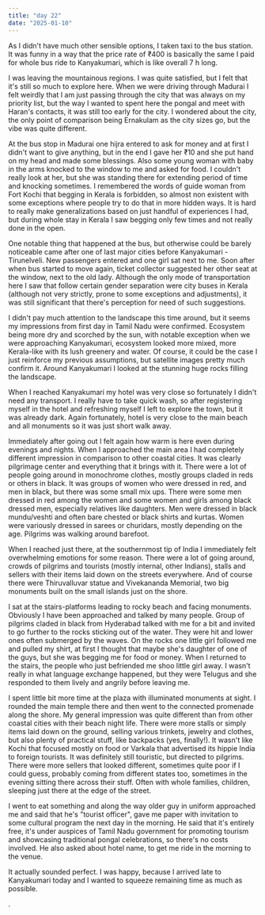 ```yaml
---
title: "day 22"
date: "2025-01-10"
---
```

As I didn't have much other sensible options, I taken taxi to the bus station. It was funny in a way that the price rate of ₹400 is basically the same I paid for whole bus ride to Kanyakumari, which is like overall 7 h long.

I was leaving the mountainous regions. I was quite satisfied, but I felt that it's still so much to explore here. When we were driving through Madurai I felt weirdly that I am just passing through the city that was always on my priority list, but the way I wanted to spent here the pongal and meet with Haran's contacts, it was still too early for the city. I wondered about the city, the only point of comparison being Ernakulam as the city sizes go, but the vibe was quite different. 

At the bus stop in Madurai one hijra entered to ask for money and at first I didn't want to give anything, but in the end I gave her ₹10 and she put hand on my head and made some blessings. Also some young woman with baby in the arms knocked to the window to me and asked for food. I couldn't really look at her, but she was standing there for extending period of time and knocking sometimes. I remembered the words of guide woman from Fort Kochi that begging in Kerala is forbidden, so almost non existent with some exceptions where people try to do that in more hidden ways. It is hard to really make generalizations based on just handful of experiences I had, but during whole stay in Kerala I saw begging only few times and not really done in the open.

One notable thing that happened at the bus, but otherwise could be barely noticeable came after one of last major cities before Kanyakumari - Tirunelveli. New passengers entered and one girl sat next to me. Soon after when bus started to move again, ticket collector suggested her other seat at the window, next to the old lady. Although the only mode of transportation here I saw that follow certain gender separation were city buses in Kerala (although not very strictly, prone to some exceptions and adjustments), it was still significant that there's perception for need of such suggestions. 

I didn't pay much attention to the landscape this time around, but it seems my impressions from first day in Tamil Nadu were confirmed. Ecosystem being more dry and scorched by the sun, with notable exception when we were approaching Kanyakumari, ecosystem looked more mixed, more Kerala-like with its lush greenery and water. Of course, it could be the case I just reinforce my previous assumptions, but satellite images pretty much confirm it. Around Kanyakumari I looked at the stunning huge rocks filling the landscape. 

When I reached Kanyakumari my hotel was very close so fortunately I didn't need any transport. I really have to take quick wash, so after registering myself in the hotel and refreshing myself I left to explore the town, but it was already dark. Again fortunately, hotel is very close to the main beach and all monuments so it was just short walk away. 

Immediately after going out I felt again how warm is here even during evenings and nights. When I approached the main area I had completely different impression in comparison to other coastal cities. It was clearly pilgrimage center and everything that it brings with it. There were a lot of people going around in monochrome clothes, mostly groups claded in reds or others in black. It was groups of women who were dressed in red, and men in black, but there was some small mix ups. There were some men dressed in red among the women and some women and girls among black dressed men, especially relatives like daughters. Men were dressed in black mundu/veshti and often bare chested or black shirts and kurtas. Women were variously dressed in sarees or churidars, mostly depending on the age. Pilgrims was walking around barefoot.

When I reached just there, at the southernmost tip of India I immediately felt overwhelming emotions for some reason. There were a lot of going around, crowds of pilgrims and tourists (mostly internal, other Indians), stalls and sellers with their items laid down on the streets everywhere. And of course there were Thiruvalluvar statue and Vivekananda Memorial, two big monuments built on the small islands just on the shore.

I sat at the stairs-platforms leading to rocky beach and facing monuments. Obviously I have been approached and talked by many people. Group of pilgrims claded in black from Hyderabad talked with me for a bit and invited to go further to the rocks sticking out of the water. They were hit and lower ones often submerged by the waves. On the rocks one little girl followed me and pulled my shirt, at first I thought that maybe she's daughter of one of the guys, but she was begging me for food or money. When I returned to the stairs, the people who just befriended me shoo little girl away. I wasn't really in what language exchange happened, but they were Telugus and she responded to them lively and angrily before leaving me. 

I spent little bit more time at the plaza with illuminated monuments at sight. I rounded the main temple there and then went to the connected promenade along the shore. My general impression was quite different than from other coastal cities with their beach night life. There were more stalls or simply items laid down on the ground, selling various trinkets, jewelry and clothes, but also plenty of practical stuff, like backpacks (yes, finally!). It wasn't like Kochi that focused mostly on food or Varkala that advertised its hippie India to foreign tourists. It was definitely still touristic, but directed to pilgrims. There were more sellers that looked different, sometimes quite poor if I could guess, probably coming from different states too, sometimes in the evening sitting there across their stuff. Often with whole families, children, sleeping just there at the edge of the street.

I went to eat something and along the way older guy in uniform approached me and said that he's "tourist officer", gave me paper with invitation to some cultural program the next day in the morning. He said that it's entirely free, it's under auspices of Tamil Nadu government for promoting tourism and showcasing traditional pongal celebrations, so there's no costs involved. He also asked about hotel name, to get me ride in the morning to the venue. 

It actually sounded perfect. I was happy, because I arrived late to Kanyakumari today and I wanted to squeeze remaining time as much as possible.

. 